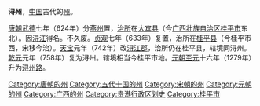 {{Unreferenced |time=2011-11-14T07:51:14+00:00 }}
'''浔州'''，[[中国|中国]]古代的[[州|州]]。

[[唐朝|唐朝]][[武德|武德]]七年（624年）分[[燕州|燕州]]置，[[治所|治所]]在[[大宾县|大宾县]]（今[[广西壮族自治区|广西壮族自治区]][[桂平市|桂平市]]东北）。因[[浔江|浔江]]得名。不久废。[[貞觀_(唐朝)|贞观]]七年（633年）复置，治所在[[桂平县|桂平县]]（今桂平市西，宋移今治）。[[天宝_(唐朝)|天宝]]元年（742年）改[[浔江郡|浔江郡]]，治所仍在桂平县，辖境同浔州。[[乾元_(唐朝)|乾元]]元年（758年）复为浔州。辖境相当今桂平市地。[[元朝|元朝]][[至元_(忽必烈)|至元]]十六年（1279年）升为[[浔州路|浔州路]]。 

{{唐朝行政區劃|nocat}}
{{十國行政區劃|nocat}}
{{北宋行政区划|nocat}}
{{南宋行政区划|nocat}}
{{广西行政区划小作品}}
{{DEFAULTSORT:X}}
[[Category:唐朝的州|Category:唐朝的州]]
[[Category:五代十国的州|Category:五代十国的州]]
[[Category:宋朝的州|Category:宋朝的州]]
[[Category:元朝的州|Category:元朝的州]]
[[Category:广西的州|Category:广西的州]]
[[Category:贵港行政区划史|Category:贵港行政区划史]]
[[Category:桂平市|Category:桂平市]]